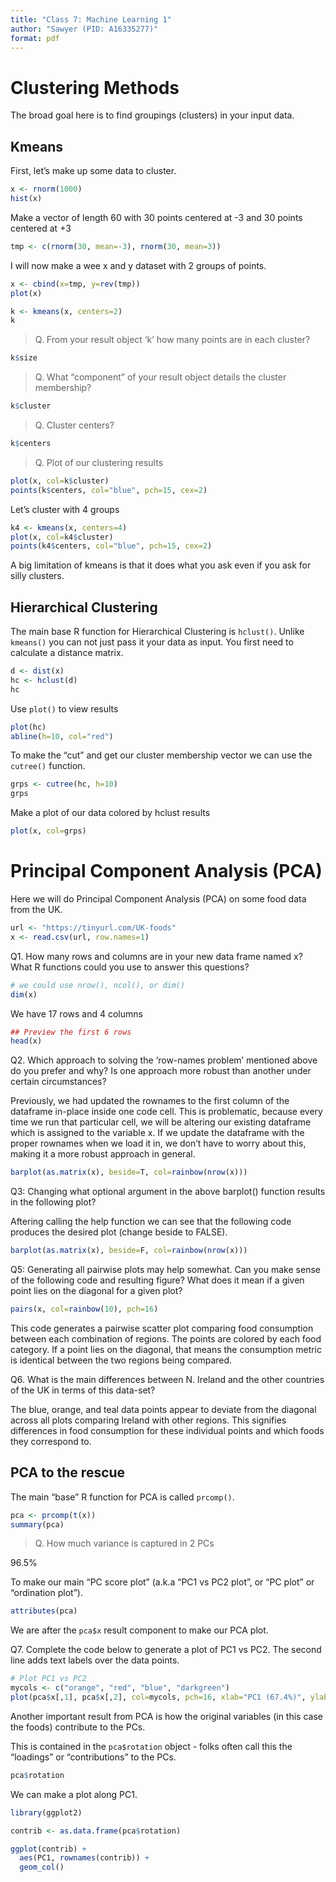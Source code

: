 ```yaml
---
title: "Class 7: Machine Learning 1"
author: "Sawyer (PID: A16335277)"
format: pdf
---
```


# Clustering Methods

The broad goal here is to find groupings (clusters) in your input data.

## Kmeans

First, let's make up some data to cluster.

```r
x <- rnorm(1000)
hist(x)
```

Make a vector of length 60 with 30 points centered at -3 and 30 points centered at +3
```r
tmp <- c(rnorm(30, mean=-3), rnorm(30, mean=3))
```

I will now make a wee x and y dataset with 2 groups of points.

```r
x <- cbind(x=tmp, y=rev(tmp))
plot(x)
```

```r
k <- kmeans(x, centers=2)
k
```

> Q. From your result object 'k' how many points are in each cluster?

```r
k$size
```

> Q. What "component" of your result object details the cluster membership?

```r
k$cluster
```

> Q. Cluster centers?

```r
k$centers
```

> Q. Plot of our clustering results

```r
plot(x, col=k$cluster)
points(k$centers, col="blue", pch=15, cex=2)
```

Let's cluster with 4 groups

```r
k4 <- kmeans(x, centers=4)
plot(x, col=k4$cluster)
points(k4$centers, col="blue", pch=15, cex=2)
```

A big limitation of kmeans is that it does what you ask even if you ask for silly clusters.

## Hierarchical Clustering

The main base R function for Hierarchical Clustering is `hclust()`.
Unlike `kmeans()` you can not just pass it your data as input. You first need to calculate a distance matrix.

```r
d <- dist(x)
hc <- hclust(d)
hc
```

Use `plot()` to view results

```r
plot(hc)
abline(h=10, col="red")
```

To make the "cut" and get our cluster membership vector we can use the `cutree()` function.

```r
grps <- cutree(hc, h=10)
grps
```

Make a plot of our data colored by hclust results

```r
plot(x, col=grps)
```

# Principal Component Analysis (PCA)

Here we will do Principal Component Analysis (PCA) on some food data from the UK.

```r
url <- "https://tinyurl.com/UK-foods"
x <- read.csv(url, row.names=1)
```

Q1. How many rows and columns are in your new data frame named x? What R functions could you use to answer this questions?

```r
# we could use nrow(), ncol(), or dim()
dim(x)
```

We have 17 rows and 4 columns

```r
## Preview the first 6 rows
head(x)
```

Q2. Which approach to solving the ‘row-names problem’ mentioned above do you prefer and why? Is one approach more robust than another under certain circumstances?

Previously, we had updated the rownames to the first column of the dataframe in-place inside one code cell. This is problematic, because every time we run that particular cell, we will be altering our existing dataframe which is assigned to the variable x. If we update the dataframe with the proper rownames when we load it in, we don't have to worry about this, making it a more robust approach in general.

```r
barplot(as.matrix(x), beside=T, col=rainbow(nrow(x)))
```

Q3: Changing what optional argument in the above barplot() function results in the following plot?

Aftering calling the help function we can see that the following code produces the desired plot (change beside to FALSE).
```r
barplot(as.matrix(x), beside=F, col=rainbow(nrow(x)))
```

Q5: Generating all pairwise plots may help somewhat. Can you make sense of the following code and resulting figure? What does it mean if a given point lies on the diagonal for a given plot?

```r
pairs(x, col=rainbow(10), pch=16)
```

This code generates a pairwise scatter plot comparing food consumption between each combination of regions. The points are colored by each food category. If a point lies on the diagonal, that means the consumption metric is identical between the two regions being compared.

Q6. What is the main differences between N. Ireland and the other countries of the UK in terms of this data-set?

The blue, orange, and teal data points appear to deviate from the diagonal across all plots comparing Ireland with other regions. This signifies differences in food consumption for these individual points and which foods they correspond to.


## PCA to the rescue

The main "base" R function for PCA is called `prcomp()`.

```r
pca <- prcomp(t(x))
summary(pca)
```

> Q. How much variance is captured in 2 PCs

96.5%

To make our main "PC score plot" (a.k.a "PC1 vs PC2 plot", or "PC plot" or "ordination plot").

```r
attributes(pca)
```

We are after the `pca$x` result component to make our PCA plot.

Q7. Complete the code below to generate a plot of PC1 vs PC2. The second line adds text labels over the data points.

```r
# Plot PC1 vs PC2
mycols <- c("orange", "red", "blue", "darkgreen")
plot(pca$x[,1], pca$x[,2], col=mycols, pch=16, xlab="PC1 (67.4%)", ylab="PC2 (29%)")
```


Another important result from PCA is how the original variables (in this case the foods) contribute to the PCs.

This is contained in the `pca$rotation` object - folks often call this the "loadings" or "contributions" to the PCs.

```r
pca$rotation
```
We can make a plot along PC1.

```r
library(ggplot2)

contrib <- as.data.frame(pca$rotation)

ggplot(contrib) +
  aes(PC1, rownames(contrib)) +
  geom_col()
```


